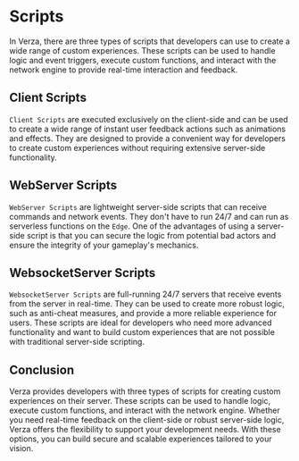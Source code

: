 # Scripts

In Verza, there are three types of scripts that developers can use to create a wide range of custom experiences. These scripts can be used to handle logic and event triggers, execute custom functions, and interact with the network engine to provide real-time interaction and feedback.

## Client Scripts

`Client Scripts` are executed exclusively on the client-side and can be used to create a wide range of instant user feedback actions such as animations and effects. They are designed to provide a convenient way for developers to create custom experiences without requiring extensive server-side functionality.

## WebServer Scripts

`WebServer Scripts` are lightweight server-side scripts that can receive commands and network events. They don't have to run 24/7 and can run as serverless functions on the `Edge`. One of the advantages of using a server-side script is that you can secure the logic from potential bad actors and ensure the integrity of your gameplay's mechanics.

## WebsocketServer Scripts

`WebsocketServer Scripts` are full-running 24/7 servers that receive events from the server in real-time. They can be used to create more robust logic, such as anti-cheat measures, and provide a more reliable experience for users. These scripts are ideal for developers who need more advanced functionality and want to build custom experiences that are not possible with traditional server-side scripting.

## Conclusion

Verza provides developers with three types of scripts for creating custom experiences on their server. These scripts can be used to handle logic, execute custom functions, and interact with the network engine. Whether you need real-time feedback on the client-side or robust server-side logic, Verza offers the flexibility to support your development needs. With these options, you can build secure and scalable experiences tailored to your vision.
